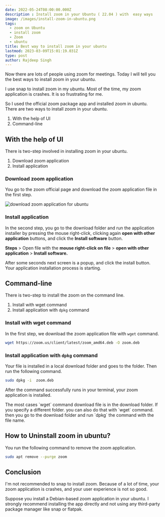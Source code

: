 ```yaml
---
date: 2022-05-24T08:00:00.000Z
description : Install zoom in your Ubuntu ( 22.04 ) with  easy ways
image: /images/install-zoom-in-ubuntu.png
tags:
  - zoom on Ubuntu
  - install zoom
  - Zoom
  - ubuntu
title: Best way to install zoom in your ubuntu
lastmod: 2023-03-09T15:01:19.031Z
type: post
author: Rajdeep Singh
---
```


Now there are lots of people using zoom for meetings. Today I will tell you the best ways to install zoom in your ubuntu.

I use snap to install zoom in my ubuntu. Most of the time, my zoom application is crashes. It is so frustrating for me.

So I used the official zoom package app and installed zoom in ubuntu. There are two ways to install zoom in your ubuntu.

1. With the help of UI
2. Command-line

## With the help of UI

There is two-step involved in installing zoom in your ubuntu.

1. Download zoom application
2. Install application

### Download zoom application

You go to the zoom official page and download the zoom application file in the first step.

![download zoom application  for ubuntu](/images/zoomdownload.png "Download Zoom")

### Install application

In the second step, you go to the download folder and run the application installer by pressing the mouse right-click, clicking again **open with other application** buttons, and click the **Install software** button.

**Steps** > Open file with the **mouse right-click on file** > **open with other application** > **Install software.**

After some seconds next screen is a popup, and click the install button. Your application installation process is starting.

## Command-line

There is two-step to install the zoom on the command line.

1. Install with wget command
2. Install application with `dpkg` command

### Install with wget command

In the first step, we download the zoom application file with `wget` command.

```bash
wget https://zoom.us/client/latest/zoom_amd64.deb -O zoom.deb
```

### Install application with `dpkg` command

Your file is installed in a local download folder and goes to the folder. Then run the following command.

```bash
sudo dpkg -i  zoom.deb
```

After the command successfully runs in your terminal, your zoom application is installed.

<Alert>
The most cases `wget` command download file is in the download folder. If you specify a different folder. you can also do that with `wget` command. then you go to the download folder and run `dpkg` the command with the file name. 
</Alert>

## How to Uninstall zoom in ubuntu?

You run the following command to remove the zoom application.

```bash
sudo apt remove --purge zoom
```

## Conclusion

I'm not recommended to snap to install zoom. Because of a lot of time, your zoom application is crashes, and your user experience is not so good.

Suppose you install a Debian-based zoom application in your ubuntu. I strongly recommend installing the app directly and not using any third-party package manager like snap or flatpak.
